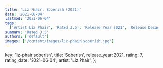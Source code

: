 ```yaml
---
title: 'Liz Phair: Soberish (2021)'
date: '2021-06-04'
lastmod: '2021-06-04'
tags:
  ['Artist Liz Phair', 'Rated 3.5', 'Release Year 2021', 'Release Decade 2020']
summary: 'Rated 3.5'
authors: ['default']
images: ['/content/images/liz-phair|soberish.jpg']
---
```


  key: 'liz-phair|soberish',
  title: 'Soberish',
  release_year: 2021,
  rating: 7,
  rating_date: '2021-06-04',
  artist: 'Liz Phair',
};

<MusicRating data={data} />
